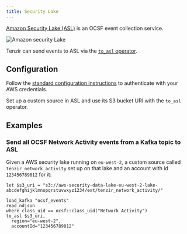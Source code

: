 ```yaml
---
title: Security Lake
---
```


[Amazon Security Lake (ASL)][asl] is an OCSF event collection service.

[asl]: https://aws.amazon.com/security-lake/

![Amazon security Lake](security-lake.svg)

Tenzir can send events to ASL via the [`to_asl`
operator](../../../reference/operators/to_asl).

## Configuration

Follow the [standard configuration instructions](..) to authenticate with your
AWS credentials.

Set up a custom source in ASL and use its S3 bucket URI with the `to_asl`
operator.

## Examples

### Send all OCSF Network Activity events from a Kafka topic to ASL

Given a AWS security lake running on `eu-west-2`, a custom source called
`tenzir_network_activity` set up on that lake and an account with id
`123456789012` for it:

```tql
let $s3_uri = "s3://aws-security-data-lake-eu-west-2-lake-abcdefghijklmnopqrstuvwxyz1234/ext/tenzir_network_activity/"

load_kafka "ocsf_events"
read_ndjson
where class_uid == ocsf::class_uid("Network Activity")
to_asl $s3_uri,
  region="eu-west-2",
  accountId="123456789012"
```
